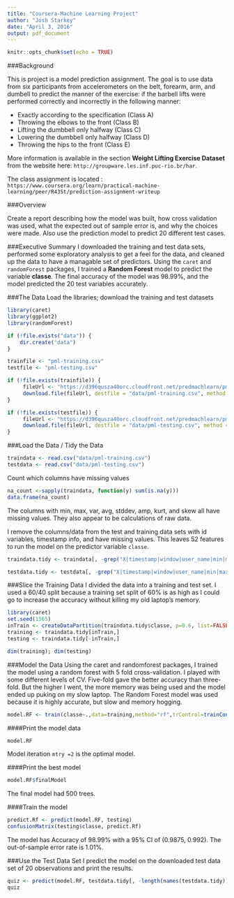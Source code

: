 ```yaml
---
title: "Coursera-Machine Learning Project"
author: "Josh Starkey"
date: "April 3, 2016"
output: pdf_document
---
```


```r
knitr::opts_chunk$set(echo = TRUE)
```

###Background

This is project is a model prediction assignment. The goal is to use data from six participants from accelerometers on the belt, forearm, arm, and dumbell to predict the manner of the exercise:  if the barbell lifts were performed correctly and incorrectly in the following manner:

* Exactly according to the specification (Class A)
* Throwing the elbows to the front (Class B)
* Lifting the dumbbell only halfway (Class C)
* Lowering the dumbbell only halfway (Class D)
* Throwing the hips to the front (Class E)

More information is available in the section <b>Weight Lifting Exercise Dataset</b> from the website here: <code>http://groupware.les.inf.puc-rio.br/har</code>.

The class assignment is located : <code>https://www.coursera.org/learn/practical-machine-learning/peer/R43St/prediction-assignment-writeup</code>

###Overview

Create a report describing how the model was built, how cross validation was used, what the expected out of sample error is, and why the choices were made. Also use the prediction model to predict 20 different test cases.

###Executive Summary
I downloaded the training and test data sets, performed some exploratory analysis to get a feel for the data, and cleaned up the data to have a managable set of predictors.  Using the <code>caret</code> and <code>randomForest</code> packages, I trained a <b>Random Forest</b> model to predict the variable <b>classe</b>.  The final accuracy of the model was 98.99%, and the model predicted the 20 test variables accurately.

###The Data
Load the libraries; download the training and test datasets
```r
library(caret)
library(ggplot2)
library(randomForest)

if (!file.exists("data")) {
    dir.create("data")
}

trainfile <- "pml-training.csv"
testfile <- "pml-testing.csv"

if (!file.exists(trainfile)) {
     fileUrl <- "https://d396qusza40orc.cloudfront.net/predmachlearn/pml-training.csv"
     download.file(fileUrl, destfile = "data/pml-training.csv", method = "libcurl")
}

if (!file.exists(testfile)) {
     fileUrl <- "https://d396qusza40orc.cloudfront.net/predmachlearn/pml-testing.csv"
     download.file(fileUrl, destfile = "data/pml-testing.csv", method = "libcurl")
}
```

###Load the Data / Tidy the Data
```r
traindata <- read.csv("data/pml-training.csv")
testdata <- read.csv("data/pml-testing.csv")
```

Count which columns have missing values
```r
na_count <-sapply(traindata, function(y) sum(is.na(y)))
data.frame(na_count)
```

The columns with min, max, var, avg, stddev, amp, kurt, and skew all have missing values.  They also appear to be calculations of raw data. 

I remove the columns/data from the test and training data sets with id variables, timestamp info, and have missing values.  This leaves 52 features to run the model on the predictor variable <code>classe</code>.
```r
traindata.tidy <- traindata[, -grep("X|timestamp|window|user_name|min|max|var|avg|stddev|amp|kurt|skew", colnames(traindata))]

testdata.tidy <- testdata[, -grep("X|timestamp|window|user_name|min|max|var|avg|stddev|amp|kurt|skew", colnames(traindata))]
```

###Slice the Training Data
I divided the data into a training and test set.  I used a 60/40 split because a training set split of 60% is as high as I could go to increase the accuracy without killing my old laptop's memory.
```r
library(caret)
set.seed(1565)
inTrain <- createDataPartition(traindata.tidy$classe, p=0.6, list=FALSE)
training <- traindata.tidy[inTrain,]
testing <- traindata.tidy[-inTrain,]

dim(training); dim(testing)
```

###Model the Data
Using the caret and randomforest packages, I trained the model using a random forest with 5 fold cross-validation.  I played with some different levels of CV.  Five-fold gave the better accuracy than three-fold.  But the higher I went, the more memory was being used and the model ended up puking on my slow laptop.  The Random Forest model was used because it is highly accurate, but slow and memory hogging.
```r
model.RF <- train(classe~.,data=training,method="rf",trControl=trainControl(method="cv",number=5),prox=TRUE)
```
####Print the model data
```r
model.RF
```
Model iteration <code>mtry =2</code> is the optimal model.


####Print the best model
```r
model.RF$finalModel
```
The final model had 500 trees.


####Train the model
```r
predict.Rf <- predict(model.RF, testing)
confusionMatrix(testing$classe, predict.Rf)
```
The model has Accuracy of 98.99% with a 95% CI of (0.9875, 0.992).  The out-of-sample error rate is 1.01%.

###Use the Test Data Set
I predict the model on the downloaded test data set of 20 observations and print the results.
```r
quiz <- predict(model.RF, testdata.tidy[, -length(names(testdata.tidy))])
quiz
```